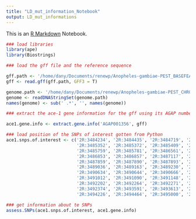 ```yaml
---
title: "LD_mut_information_Notebook"
output: LD_mut_informations
---
```


This is an [R Markdown](http://rmarkdown.rstudio.com) Notebook.

```r
### load libraries
library(ape)
library(Biostrings)

```

```r
### load the gff file and the reference sequence

gff.path <- '/home/dany/Documents/renewp/Anopheles-gambiae-PEST_BASEFEATURES_AgamP4.12.gff3'
gff <- read.gff(gff.path, GFF3 = T)

genome.path <- '/home/dany/Documents/renewp/Anopheles-gambiae-PEST_CHROMOSOMES_AgamP4.fa'
genome <- readDNAStringSet(genome.path)
names(genome) <- sub(' .*', '', names(genome))
```

```r
### extract the ace-1 gene information for the gff using its AGAP number (AGAP001356)

ace1.gene.info <- extract.gene.info('AGAP001356', gff)
```

```r
### load position of the SNPs of interest gotten from Python
ace1.snps.of.interest <- c('2R:3484234', '2R:3484435', '2R:3484719', '2R:3484805', '2R:3485228', '2R:3485229', '2R:3485231',
                           '2R:3485352', '2R:3485372', '2R:3485409', '2R:3485444', '2R:3485530', '2R:3485611', '2R:3485612',
                           '2R:3485759', '2R:3485781', '2R:3486561', '2R:3486607', '2R:3486621', '2R:3486641', '2R:3486849',
                           '2R:3486853', '2R:3486857', '2R:3487117', '2R:3487440', '2R:3487571', '2R:3487793', '2R:3487797',
                           '2R:3487859', '2R:3487890', '2R:3487893', '2R:3488073', '2R:3488184', '2R:3488580', '2R:3488770',
                           '2R:3489036', '2R:3489163', '2R:3489230', '2R:3489687', '2R:3490377', '2R:3490450', '2R:3490546',
                           '2R:3490634', '2R:3490644', '2R:3490666', '2R:3490679', '2R:3490718', '2R:3490899', '2R:3490913',
                           '2R:3491012', '2R:3491090', '2R:3491148', '2R:3491175', '2R:3491812', '2R:3492028', '2R:3492074',
                           '2R:3492202', '2R:3492264', '2R:3492271', '2R:3492272', '2R:3492275', '2R:3492276', '2R:3492278',
                           '2R:3492374', '2R:3493591', '2R:3493613', '2R:3493616', '2R:3493649', '2R:3493920', '2R:3493943',
                           '2R:3494226', '2R:3494464', '2R:3495000', '2R:3495090', '2R:3495372', '2R:3495607', '2R:3495687')
```

```r
### get information about te SNPs
assess.SNPs(ace1.snps.of.interest, ace1.gene.info)
```


